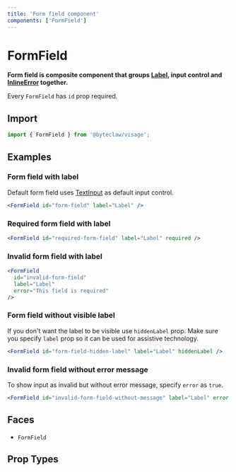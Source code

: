 ```yaml
---
title: 'Form field component'
components: ['FormField']
---
```


# FormField

**Form field is composite component that groups [Label](./label), input control and [InlineError](./inline-error) together.**

Every `FormField` has `id` prop required.

## Import

```js transpile=false
import { FormField } from '@byteclaw/visage';
```

## Examples

### Form field with label

Default form field uses [TextInput](./text-input) as default input control.

```jsx live=true
<FormField id="form-field" label="Label" />
```

### Required form field with label

```jsx live=true
<FormField id="required-form-field" label="Label" required />
```

### Invalid form field with label

```jsx live=true
<FormField
  id="invalid-form-field"
  label="Label"
  error="This field is required"
/>
```

### Form field without visible label

If you don't want the label to be visible use `hiddenLabel` prop. Make sure you specify `label` prop so it can be used for assistive technology.

```jsx live=true
<FormField id="form-field-hidden-label" label="Label" hiddenLabel />
```

### Invalid form field without error message

To show input as invalid but without error message, specify `error` as `true`.

```jsx live=true
<FormField id="invalid-form-field-without-message" label="Label" error />
```

## Faces

- `FormField`

## Prop Types

<PropTypes component="FormField" />
